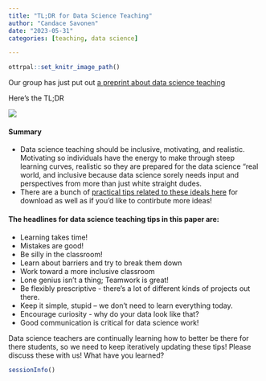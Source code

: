```yaml
---
title: "TL;DR for Data Science Teaching"
author: "Candace Savonen"
date: "2023-05-31"
categories: [teaching, data science]

---
```


```r
ottrpal::set_knitr_image_path()
```

Our group has just put out [a preprint about data science teaching](https://arxiv.org/pdf/2305.06213.pdf)

Here's the TL;DR

![](resources/images/DataScienceTeachingFigs.png)

#### Summary 

- Data science teaching should be inclusive, motivating, and realistic. Motivating so individuals have the energy to make through steep learning curves, realistic so they are prepared for the data science "real world, and inclusive because data science sorely needs input and perspectives from more than just white straight dudes.   
- There are a bunch of [practical tips related to these ideals here](https://github.com/datatrail-jhu/data_science_teaching_resources/blob/main/README.md) for download as well as if you'd like to contirbute more ideas!   


#### The headlines for data science teaching tips in this paper are:

  - Learning takes time! 
  - Mistakes are good! 
  - Be silly in the classroom! 
  - Learn about barriers and try to break them down 
  - Work toward a more inclusive classroom 
  - Lone genius isn't a thing; Teamwork is great! 
  - Be flexibly prescriptive - there's a lot of different kinds of projects out there. 
  - Keep it simple, stupid -- we don't need to learn everything today.
  - Encourage curiosity - why do your data look like that?
  - Good communication is critical for data science work!
  
  
Data science teachers are continually learning how to better be there for there students, so we need to keep iteratively updating these tips! Please discuss these with us! What have you learned? 

<script src="https://utteranc.es/client.js"
        repo="cansavvy/cansavvy_blog"
        issue-term="title"
        label="Commenter on blog post"
        theme="boxy-light"
        crossorigin="anonymous"
        async>
</script>

```r
sessionInfo()
```